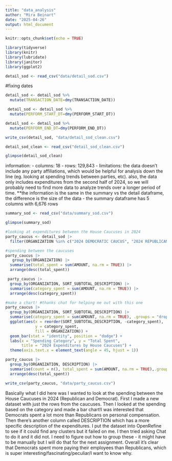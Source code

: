 ```yaml
---
title: "data_analysis"
author: "Mira Beinart"
date: "2025-04-26"
output: html_document
---
```


```r
knitr::opts_chunk$set(echo = TRUE)
```

```r
library(tidyverse)  
library(knitr)      
library(lubridate)
library(janitor)
library(ggplot2)
```

```r
detail_sod <- read_csv("data/detail_sod.csv")
```

#fixing dates

```r
detail_sod <- detail_sod %>%
  mutate(TRANSACTION_DATE=dmy(TRANSACTION_DATE))
```

```r
 detail_sod <- detail_sod %>%
  mutate(PERFORM_START_DT=dmy(PERFORM_START_DT))
```

```r
detail_sod <- detail_sod %>%
  mutate(PERFORM_END_DT=dmy(PERFORM_END_DT))
```

```r
write_csv(detail_sod, "data/detail_sod_clean.csv")
```

```r
detail_sod_clean <- read_csv("detail_sod_clean.csv")

glimpse(detail_sod_clean)
```

information: - columns: 18 - rows: 129,843 - limitations: the data doesn't include any party affiliations, which would be helpful for analysis down the line (eg. looking at spending trends between parties, etc). also, the data only includes expenditures from the second half of 2024, so we will probably need to find more data to analyze trends over a longer period of time. \*\*the information is the same in the summary vs the detail dataframe, the difference is the size of the data - the summary dataframe has 5 columns with 6,676 rows

```r
summary_sod <- read_csv("data/summary_sod.csv")

glimpse(summary_sod)
```


```r
#looking at expenditures between the House Caucuses in 2024 
party_caucus <- detail_sod |>
  filter(ORGANIZATION %in% c("2024 DEMOCRATIC CAUCUS", "2024 REPUBLICAN CONFERENCE"))

#spending between the caucuses
party_caucus |>
   group_by(ORGANIZATION) |>
  summarise(total_spent = sum(AMOUNT, na.rm = TRUE)) |>
  arrange(desc(total_spent))
```
```r
 party_caucus |>
  group_by(ORGANIZATION, SORT_SUBTOTAL_DESCRIPTION) |>
  summarise(category_spent = sum(AMOUNT, na.rm = TRUE)) |>
  arrange(desc(category_spent))
```

```r
#make a chart! #thanks chat for helping me out with this one
party_caucus |>
  group_by(ORGANIZATION, SORT_SUBTOTAL_DESCRIPTION) |>
  summarise(category_spent = sum(AMOUNT, na.rm = TRUE), .groups = "drop") |>
  ggplot(aes(x = reorder(SORT_SUBTOTAL_DESCRIPTION, -category_spent),
             y = category_spent,
             fill = ORGANIZATION)) +
  geom_bar(stat = "identity", position = "dodge") +
  labs(x = "Spending Category", y = "Total Spent",
       title = "2024 Expenditures by House Caucuses") +
  theme(axis.text.x = element_text(angle = 45, hjust = 1))
```

```r
party_caucus |>
  group_by(ORGANIZATION, DESCRIPTION) |>
  summarise(count = n(), total_spent = sum(AMOUNT, na.rm = TRUE),.groups = "drop") |>
  arrange(desc(total_spent))

write_csv(party_caucus, "data/party_caucus.csv")
```

Basically what I did here was I wanted to look at the spending between the House Caucuses in 2024 (Republican and Democrat). First I made a new dataset with just the rows from the caucuses. Then I looked at the spending based on the category and made a bar chart!I was interested that Democrats spent a lot more than Republicans on personal compensation. Then there's another column called DESCRIPTION which has a more specific description of the expenditures. I put the dataset into OpenRefine to see if it could find any clusters but it failed on me. I then tried asking Chat to do it and it did not. I need to figure out how to group these - it might have to be manually but I will do that for the next assignment. Overall it's clear that Democrats spent more paying their employees than Republicans, which is super interesting/fascinating/peculiar/I want to know why. 